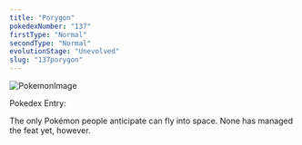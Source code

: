 ```yaml
---
title: "Porygon"
pokedexNumber: "137"
firstType: "Normal"
secondType: "Normal"
evolutionStage: "Unevolved"
slug: "137porygon"
---
```


![PokemonImage](https://archives.bulbagarden.net/media/upload/thumb/8/8e/0137Porygon.png/140px-0137Porygon.png)

Pokedex Entry:

The only Pokémon people anticipate can fly into space. None has managed the feat yet, however.
